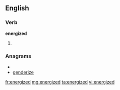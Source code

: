 ==English==

===Verb===
'''energized'''

# {{past of|[[energize]]}}

===Anagrams===
* {{alphagram|deeeginrz}}
* [[genderize#English|genderize]]

[[fr:energized]]
[[mg:energized]]
[[ta:energized]]
[[vi:energized]]